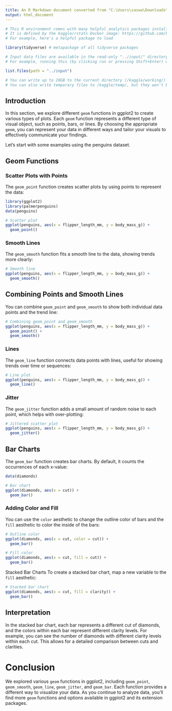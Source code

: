 ```yaml
---
title: An R Markdown document converted from "C:\Users\saswa\Downloads\module-4-doing-more-with-ggplot.ipynb"
output: html_document
---
```


```r
# This R environment comes with many helpful analytics packages installed
# It is defined by the kaggle/rstats Docker image: https://github.com/kaggle/docker-rstats
# For example, here's a helpful package to load

library(tidyverse) # metapackage of all tidyverse packages

# Input data files are available in the read-only "../input/" directory
# For example, running this (by clicking run or pressing Shift+Enter) will list all files under the input directory

list.files(path = "../input")

# You can write up to 20GB to the current directory (/kaggle/working/) that gets preserved as output when you create a version using "Save & Run All" 
# You can also write temporary files to /kaggle/temp/, but they won't be saved outside of the current session
```

## Introduction

In this section, we explore different `geom` functions in ggplot2 to create various types of plots. Each `geom` function represents a different type of visual object, such as points, bars, or lines. By choosing the appropriate `geom`, you can represent your data in different ways and tailor your visuals to effectively communicate your findings.

Let's start with some examples using the penguins dataset.

## Geom Functions

### Scatter Plots with Points

The `geom_point` function creates scatter plots by using points to represent the data:

```r
library(ggplot2)
library(palmerpenguins)
data(penguins)
```

```r
# Scatter plot
ggplot(penguins, aes(x = flipper_length_mm, y = body_mass_g)) +
  geom_point()
```

### Smooth Lines

The `geom_smooth` function fits a smooth line to the data, showing trends more clearly:

```r
# Smooth line
ggplot(penguins, aes(x = flipper_length_mm, y = body_mass_g)) +
  geom_smooth()
```

## Combining Points and Smooth Lines
You can combine `geom_point` and `geom_smooth` to show both individual data points and the trend line:

```r
# Combining geom_point and geom_smooth
ggplot(penguins, aes(x = flipper_length_mm, y = body_mass_g)) +
  geom_point() +
  geom_smooth()
```

### Lines

The `geom_line` function connects data points with lines, useful for showing trends over time or sequences:

```r
# Line plot
ggplot(penguins, aes(x = flipper_length_mm, y = body_mass_g)) +
  geom_line()
```

### Jitter

The `geom_jitter` function adds a small amount of random noise to each point, which helps with over-plotting:

```r
# Jittered scatter plot
ggplot(penguins, aes(x = flipper_length_mm, y = body_mass_g)) +
  geom_jitter()
```

## Bar Charts

The `geom_bar` function creates bar charts. By default, it counts the occurrences of each x-value:

```r
data(diamonds)
```

```r
# Bar chart
ggplot(diamonds, aes(x = cut)) +
  geom_bar()
```

### Adding Color and Fill

You can use the `color` aesthetic to change the outline color of bars and the `fill` aesthetic to color the inside of the bars:

```r
# Outline color
ggplot(diamonds, aes(x = cut, color = cut)) +
  geom_bar()
```

```r
# Fill color
ggplot(diamonds, aes(x = cut, fill = cut)) +
  geom_bar()
```

Stacked Bar Charts
To create a stacked bar chart, map a new variable to the `fill` aesthetic:

```r
# Stacked bar chart
ggplot(diamonds, aes(x = cut, fill = clarity)) +
  geom_bar()
```

## Interpretation

In the stacked bar chart, each bar represents a different cut of diamonds, and the colors within each bar represent different clarity levels. For example, you can see the number of diamonds with different clarity levels within each cut. This allows for a detailed comparison between cuts and clarities.

# Conclusion

We explored various `geom` functions in ggplot2, including `geom_point`, `geom_smooth`, `geom_line`, `geom_jitter`, and `geom_bar`. Each function provides a different way to visualize your data. As you continue to analyze data, you'll find more `geom` functions and options available in ggplot2 and its extension packages.

